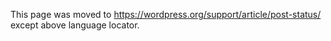 {{Languages|
{{en|Post Status}}
{{ja|投稿ステータス}}
}}

This page was moved to https://wordpress.org/support/article/post-status/ except above language locator.
<!--

Posts in WordPress can have one of a number of statuses. The status of a given post determines how WordPress handles that post. For instance, public posts viewable by everyone are assigned the <code>[[#Publish|publish]]</code> status, while drafts are assigned the <code>[[#Draft|draft]]</code> status. The status is stored in the <code>post_status</code> field in the [[Database_Description#Table:_wp_posts|<code>wp_posts</code>]] table.

WordPress provides [[#Default Statuses|8 built-in statuses]] you can use. [[Version 3.0|WordPress 3.0]] gave you the capability to add your own [[#Custom Status|custom post status]] and to use it in different ways.

== Workflow ==

WordPress provides built-in features that empower some users (based on their [[Roles and Capabilities]]) to review content submitted to the website before it is published. This is commonly called "workflow." WordPress's workflow features rely on the value of a post's <code>post_status</code> field to know which step in the workflow process the post is currently held in.

Most users are already familiar with at least two workflow states:

* Posts that are published and visible to everyone (including users who are logged out) are given [[#Publish|the <code>publish</code> status]].
* Drafts that are not yet published are assigned [[#Draft|the <code>draft</code> status]].

Internally, WordPress sets the post status to <code>publish</code> when you click the "Publish" button, and WordPress sets the post status to <code>draft</code> when you click the "Save Draft" button. Similarly, if your website has users granted [[Roles and Capabilities#edit_posts|the <code>edit_posts</code> capability]] but not [[Roles and Capabilities#publish_posts|the <code>publish_posts</code> capability]], then when those users start writing a new post, WordPress will display a "Submit for Review" button instead of a "Publish" button. Likewise, WordPress then assigns the post that user created [[#Pending|the <code>pending</code> status]] when they press that button.

The status of a post can also be set in the [[Administration Screens|Administration Screen]] and [[Writing Posts|Add New Posts]] Screen by any user with the capability needed to assign the post to the given status. Internally, all of these posts are stored in the same place (the <tt>[[Database_Description#Table:_wp_posts|wp_posts]]</tt> table), and are differentiated by a column called <tt>post_status</tt>.

== Default Statuses ==

There are 8 major post statuses that WordPress uses by default.

=== Publish ===

Viewable by everyone. (publish)

=== Future ===

Scheduled to be published in a future date. (future)

=== Draft ===

Incomplete post viewable by anyone with proper [[Roles and Capabilities|user role]].  (draft)

=== Pending ===

Awaiting a user with the <code>publish_posts</code> capability (typically a user assigned [[Roles and Capabilities#Editor|the <code>Editor</code> role]]) to publish. (pending)
=== Private ===

Viewable only to WordPress users at Administrator level. (private)

=== Trash ===

Posts in the Trash are assigned the <code>trash</code> status. (trash)
=== Auto-Draft ===

[[Revisions]] that WordPress saves automatically while you are editing. (auto-draft)
=== Inherit ===

Used with a child post (such as [[Attachments]] and [[Revisions]]) to determine the actual status from the parent post.  (inherit)

== Custom Status ==

<div style="margin:10px; border:1px solid blue; padding:5px">
'''NOTICE:'''<br />
This function does NOT add the registered post status to the Administration Screen. This functionality is pending future development.  Please refer to [https://core.trac.wordpress.org/ticket/12706 Trac Ticket #12706].
Consider the action hook [http://core.trac.wordpress.org/browser/tags/3.5.1/wp-admin/includes/meta-boxes.php#L183 post_submitbox_misc_actions] for adding this parameter.
</div>

A Custom Status is a Post Status you define. It should not be longer than 20 characters, otherwise the post could not insert or update into the database.

Adding a custom status to WordPress is done via the [[Function_Reference/register_post_status|register_post_status()]] function. This function allows you to define the post status and how it operates within WordPress.

Here's a basic example of adding a custom post status called "Unread":
<pre>
function custom_post_status(){
	register_post_status( 'unread', array(
		'label'                     => _x( 'Unread', 'post' ),
		'public'                    => true,
		'exclude_from_search'       => false,
		'show_in_admin_all_list'    => true,
		'show_in_admin_status_list' => true,
		'label_count'               => _n_noop( 'Unread <span class="count">(%s)</span>', 'Unread <span class="count">(%s)</span>' ),
	) );
}
add_action( 'init', 'custom_post_status' );
</pre>

== Resources ==

* [http://generatewp.com/post-status/ WordPress Post Status Generator]
* [https://www.nimbusthemes.com/register-post-status-wordpress-snippet-generator/ Register Post Status – WordPress Code Snippet Generator]

== Related ==

* [[Roles and Capabilities]]
[[Category:Advanced Topics]]

== Code Documentation ==
* Function: [[Function_Reference/get_post_status | get_post_status()]] - Retrieve the post status based on the Post ID.
-->